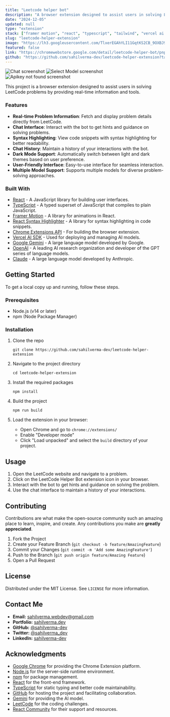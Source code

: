 ```yaml
---
title: "Leetcode helper bot"
description: "A browser extension designed to assist users in solving LeetCode problems by providing real-time information and tools."
date: "2024-12-05"
updated: null
type: "extension"
stack: ["framer motion", "react", "typescript", "tailwind", "vercel ai sdk"]
slug: "leetcode-helper-extension"
image: "https://lh3.googleusercontent.com/TlxerEGAhYLI11GqtKS2CB_9OXBJ9PT01T_avdwqGXWVIY2pxEMRLnEWpbtF9mFBNUmSEpr483AsV5Hgp3YO7qsP3BA"
featured: false
link: "https://chromewebstore.google.com/detail/leetcode-helper-bot/pnplpijgjhkfcbkpbpemoaijflgapfnc"
github: "https://github.com/sahilverma-dev/leetcode-helper-extension?tab=readme-ov-file#about-the-project"
---
```


![Chat screenshot](https://github.com/sahilverma-dev/leetcode-helper-extension/blob/main/screenshots/chat.png)
![Select Model screenshot](https://github.com/sahilverma-dev/leetcode-helper-extension/raw/main/screenshots/select-model.png)
![Apikey not found screenshot](https://github.com/sahilverma-dev/leetcode-helper-extension/raw/main/screenshots/without-apikey.png)

This project is a browser extension designed to assist users in solving LeetCode problems by providing real-time information and tools.

### Features

- **Real-time Problem Information**: Fetch and display problem details directly from LeetCode.
- **Chat Interface**: Interact with the bot to get hints and guidance on solving problems.
- **Syntax Highlighting**: View code snippets with syntax highlighting for better readability.
- **Chat History**: Maintain a history of your interactions with the bot.
- **Dark Mode Support**: Automatically switch between light and dark themes based on user preference.
- **User-Friendly Interface**: Easy-to-use interface for seamless interaction.
- **Multiple Model Support**: Supports multiple models for diverse problem-solving approaches.

### Built With

- [React](https://reactjs.org/) - A JavaScript library for building user interfaces.
- [TypeScript](https://www.typescriptlang.org/) - A typed superset of JavaScript that compiles to plain JavaScript.
- [Framer Motion](https://www.framer.com/motion/) - A library for animations in React.
- [React Syntax Highlighter](https://github.com/react-syntax-highlighter/react-syntax-highlighter) - A library for syntax highlighting in code snippets.
- [Chrome Extensions API](https://developer.chrome.com/docs/extensions/mv3/) - For building the browser extension.
- [Vercel AI SDK](https://vercel.com/docs/api#endpoints/ai) - Used for deploying and managing AI models.
- [Google Gemini](https://cloud.google.com/gemini) - A large language model developed by Google.
- [OpenAI](https://openai.com/) - A leading AI research organization and developer of the GPT series of language models.
- [Claude](https://www.anthropic.com/claude) - A large language model developed by Anthropic.

## Getting Started

To get a local copy up and running, follow these steps.

### Prerequisites

- Node.js (v14 or later)
- npm (Node Package Manager)

### Installation

1. Clone the repo

   ```shell
   git clone https://github.com/sahilverma-dev/leetcode-helper-extension
   ```

2. Navigate to the project directory

   ```shell
   cd leetcode-helper-extension
   ```

3. Install the required packages

   ```shell
   npm install
   ```

4. Build the project

   ```shell
   npm run build
   ```

5. Load the extension in your browser:
   - Open Chrome and go to `chrome://extensions/`
   - Enable "Developer mode"
   - Click "Load unpacked" and select the `build` directory of your project.

## Usage

1. Open the LeetCode website and navigate to a problem.
2. Click on the LeetCode Helper Bot extension icon in your browser.
3. Interact with the bot to get hints and guidance on solving the problem.
4. Use the chat interface to maintain a history of your interactions.

## Contributing

Contributions are what make the open-source community such an amazing place to learn, inspire, and create. Any contributions you make are **greatly appreciated**.

1. Fork the Project
2. Create your Feature Branch (`git checkout -b feature/AmazingFeature`)
3. Commit your Changes (`git commit -m 'Add some AmazingFeature'`)
4. Push to the Branch (`git push origin feature/Amazing Feature`)
5. Open a Pull Request

## License

Distributed under the MIT License. See `LICENSE` for more information.

## Contact Me

- **Email:** [sahilverma.webdev@gmail.com](mailto:sahilverma.webdev@gmail.com)
- **Portfolio:** [sahilverma.dev](https://sahilverma.dev/)
- **GitHub:** [@sahilverma-dev](https://github.com/sahilverma-dev)
- **Twitter:** [@sahilverma_dev](https://twitter.com/sahilverma_dev)
- **LinkedIn:** [sahilverma-dev](https://www.linkedin.com/in/sahilverma-dev/)

## Acknowledgments

- [Google Chrome](https://www.google.com/chrome/) for providing the Chrome Extension platform.
- [Node.js](https://nodejs.org/) for the server-side runtime environment.
- [npm](https://www.npmjs.com/) for package management.
- [React](https://reactjs.org/) for the front-end framework.
- [TypeScript](https://www.typescriptlang.org/) for static typing and better code maintainability.
- [GitHub](https://github.com/) for hosting the project and facilitating collaboration.
- [Gemini](https://gemini.ai/) for providing the AI model.
- [LeetCode](https://leetcode.com/) for the coding challenges.
- [React Community](https://reactjs.org/community/support.html) for their support and resources.
